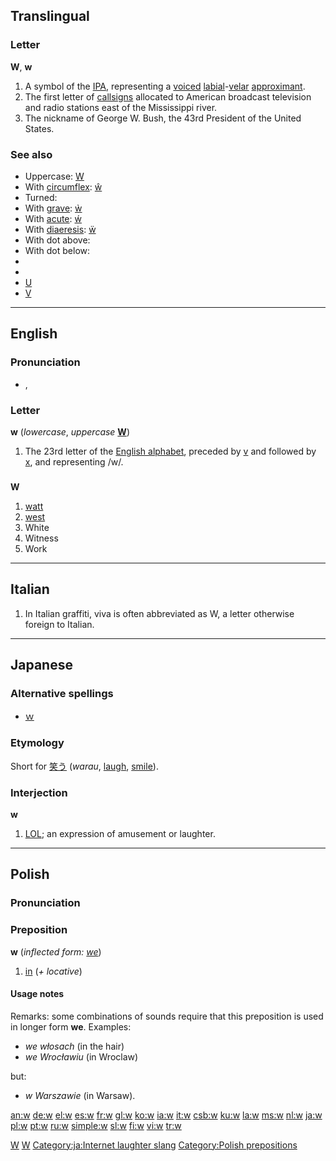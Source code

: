 {{see|Appendix:Variations of "w"}}

{{see|W}}
{{wikipedia}}
==Translingual==

===Letter===
'''W''', '''w'''

# A symbol of the [[IPA]], representing a [[voiced]] [[labial]]-[[velar]] [[approximant]].
# The first letter of [[callsign]]s allocated to American broadcast television and radio stations east of the Mississippi river.
# The nickname of George W. Bush, the 43rd President of the United States.

===See also===
*Uppercase: [[W]]
*With [[circumflex]]: [[ŵ]]
*Turned: {{unicode|[[ʍ]]}}
*With [[grave]]: [[ẁ]]
*With [[acute]]: [[ẃ]]
*With [[diaeresis]]: [[ẅ]]
*With dot above: {{unicode|[[ẇ]]}}
*With dot below: {{unicode|[[ẉ]]}}
*{{unicode|[[Ƿ]]}}
*{{unicode|[[ʬ]]}}
*[[U]]
*[[V]]

[[Category:IPA symbols|W]]
[[Category:Latin letters|W]]

----

==English==

===Pronunciation===
*{{IPA|/ˈdʌbljuː/}}, {{SAMPA|/"dVblju:/}}

===Letter===
'''w''' (''lowercase'', ''uppercase'' '''[[W]]''')

# The 23rd letter of the [[Appendix:Roman script|English alphabet]], preceded by [[v]] and followed by [[x]], and representing /w/.

==={{abbreviation}}===
'''W'''

# [[watt]]
# [[west]]
# White
# Witness
# Work

----

==Italian==
# In Italian graffiti, viva is often abbreviated as W, a letter otherwise foreign to Italian. {{rfv|the wp page mentioned in the edit as a source, does not mention this meaning. Was the wrong page referred to?}}

----

==Japanese==

===Alternative spellings===
*[[ｗ]]

===Etymology===
Short for [[笑う]] (''warau'', [[laugh]], [[smile]]).

===Interjection===
'''w'''

# {{context|internet|slang|lang=ja}} [[LOL]]; an expression of amusement or laughter.

[[Category:ja:Internet laughter slang]]

----

==Polish==

===Pronunciation===
{{IPA|/v/, /f/}}

===Preposition===
'''w''' (''inflected form: [[we]]'')

# [[in]] (''+ locative'')

====Usage notes====
Remarks: some combinations of sounds require that this preposition is used in longer form '''we'''. Examples:
* ''we włosach'' (in the hair)
* ''we Wrocławiu'' (in Wroclaw)
but:
* ''w Warszawie'' (in Warsaw).

[[Category:Polish prepositions]]

[[an:w]]
[[de:w]]
[[el:w]]
[[es:w]]
[[fr:w]]
[[gl:w]]
[[ko:w]]
[[ia:w]]
[[it:w]]
[[csb:w]]
[[ku:w]]
[[la:w]]
[[ms:w]]
[[nl:w]]
[[ja:w]]
[[pl:w]]
[[pt:w]]
[[ru:w]]
[[simple:w]]
[[sl:w]]
[[fi:w]]
[[vi:w]]
[[tr:w]]